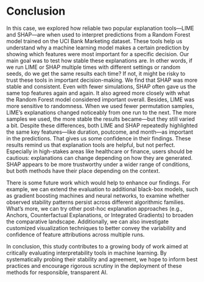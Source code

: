 # Conclusion
In this case, we explored how reliable two popular explanation tools—LIME and SHAP—are when used to interpret predictions from a Random Forest model trained on the UCI Bank Marketing dataset. These tools help us understand why a machine learning model makes a certain prediction by showing which features were most important for a specific decision. Our main goal was to test how stable these explanations are. In other words, if we run LIME or SHAP multiple times with different settings or random seeds, do we get the same results each time? If not, it might be risky to trust these tools in important decision-making. We find that SHAP was more stable and consistent. Even with fewer simulations, SHAP often gave us the same top features again and again. It also agreed more closely with what the Random Forest model considered important overall. Besides, LIME was more sensitive to randomness. When we used fewer permutation samples, LIME’s explanations changed noticeably from one run to the next. The more samples we used, the more stable the results became—but they still varied a bit. Despite these differences, both LIME and SHAP repeatedly highlighted the same key features—like duration, poutcome, and month—as important in the predictions. That gives us some confidence in their findings. These results remind us that explanation tools are helpful, but not perfect. Especially in high-stakes areas like healthcare or finance, users should be cautious: explanations can change depending on how they are generated. SHAP appears to be more trustworthy under a wider range of conditions, but both methods have their place depending on the context.

There is some future work which would help to enhance our findings. For example, we can extend the evaluation to additional black-box models, such as gradient boosting machines and neural networks, to examine whether observed stability patterns persist across different algorithmic families. What’s more, we can try other post-hoc explanation approaches (e.g., Anchors, Counterfactual Explanations, or Integrated Gradients) to broaden the comparative landscape. Additionally, we can also investigate customized visualization techniques to better convey the variability and confidence of feature attributions across multiple runs.

In conclusion, this study contributes to a growing body of work aimed at critically evaluating interpretability tools in machine learning. By systematically probing their stability and agreement, we hope to inform best practices and encourage rigorous scrutiny in the deployment of these methods for responsible, transparent AI.